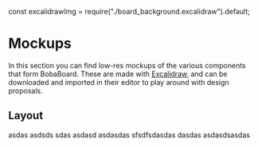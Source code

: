 const excalidrawImg = require("./board_background.excalidraw").default;

# Mockups

In this section you can find low-res mockups of the various components that form BobaBoard. These are made
with [Excalidraw](htttps://www.excalidraw.com), and can be downloaded and imported in their editor
to play around with design proposals.

## Layout

<Excalidraw src={excalidrawImg} />

asdas asdsds sdas
asdasd
asdasdas
sfsdfsdasdas
dasdas
asdasdsasdas
